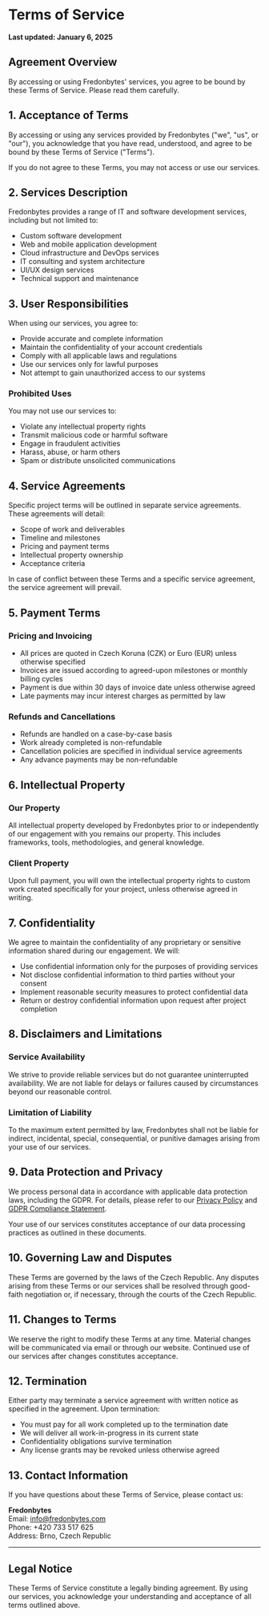 # Terms of Service

**Last updated: January 6, 2025**

## Agreement Overview

By accessing or using Fredonbytes' services, you agree to be bound by these Terms of Service. Please read them carefully.

## 1. Acceptance of Terms

By accessing or using any services provided by Fredonbytes ("we", "us", or "our"), you acknowledge that you have read, understood, and agree to be bound by these Terms of Service ("Terms").

If you do not agree to these Terms, you may not access or use our services.

## 2. Services Description

Fredonbytes provides a range of IT and software development services, including but not limited to:

- Custom software development
- Web and mobile application development
- Cloud infrastructure and DevOps services
- IT consulting and system architecture
- UI/UX design services
- Technical support and maintenance

## 3. User Responsibilities

When using our services, you agree to:

- Provide accurate and complete information
- Maintain the confidentiality of your account credentials
- Comply with all applicable laws and regulations
- Use our services only for lawful purposes
- Not attempt to gain unauthorized access to our systems

### Prohibited Uses

You may not use our services to:

- Violate any intellectual property rights
- Transmit malicious code or harmful software
- Engage in fraudulent activities
- Harass, abuse, or harm others
- Spam or distribute unsolicited communications

## 4. Service Agreements

Specific project terms will be outlined in separate service agreements. These agreements will detail:

- Scope of work and deliverables
- Timeline and milestones
- Pricing and payment terms
- Intellectual property ownership
- Acceptance criteria

In case of conflict between these Terms and a specific service agreement, the service agreement will prevail.

## 5. Payment Terms

### Pricing and Invoicing

- All prices are quoted in Czech Koruna (CZK) or Euro (EUR) unless otherwise specified
- Invoices are issued according to agreed-upon milestones or monthly billing cycles
- Payment is due within 30 days of invoice date unless otherwise agreed
- Late payments may incur interest charges as permitted by law

### Refunds and Cancellations

- Refunds are handled on a case-by-case basis
- Work already completed is non-refundable
- Cancellation policies are specified in individual service agreements
- Any advance payments may be non-refundable

## 6. Intellectual Property

### Our Property

All intellectual property developed by Fredonbytes prior to or independently of our engagement with you remains our property. This includes frameworks, tools, methodologies, and general knowledge.

### Client Property

Upon full payment, you will own the intellectual property rights to custom work created specifically for your project, unless otherwise agreed in writing.


## 7. Confidentiality

We agree to maintain the confidentiality of any proprietary or sensitive information shared during our engagement. We will:

- Use confidential information only for the purposes of providing services
- Not disclose confidential information to third parties without your consent
- Implement reasonable security measures to protect confidential data
- Return or destroy confidential information upon request after project completion

## 8. Disclaimers and Limitations

### Service Availability

We strive to provide reliable services but do not guarantee uninterrupted availability. We are not liable for delays or failures caused by circumstances beyond our reasonable control.

### Limitation of Liability

To the maximum extent permitted by law, Fredonbytes shall not be liable for indirect, incidental, special, consequential, or punitive damages arising from your use of our services.

## 9. Data Protection and Privacy

We process personal data in accordance with applicable data protection laws, including the GDPR. For details, please refer to our [Privacy Policy](/policies) and [GDPR Compliance Statement](/gdpr).

Your use of our services constitutes acceptance of our data processing practices as outlined in these documents.

## 10. Governing Law and Disputes

These Terms are governed by the laws of the Czech Republic. Any disputes arising from these Terms or our services shall be resolved through good-faith negotiation or, if necessary, through the courts of the Czech Republic.

## 11. Changes to Terms

We reserve the right to modify these Terms at any time. Material changes will be communicated via email or through our website. Continued use of our services after changes constitutes acceptance.


## 12. Termination

Either party may terminate a service agreement with written notice as specified in the agreement. Upon termination:

- You must pay for all work completed up to the termination date
- We will deliver all work-in-progress in its current state
- Confidentiality obligations survive termination
- Any license grants may be revoked unless otherwise agreed

## 13. Contact Information

If you have questions about these Terms of Service, please contact us:

**Fredonbytes**  
Email: info@fredonbytes.com  
Phone: +420 733 517 625  
Address: Brno, Czech Republic

---

## Legal Notice

These Terms of Service constitute a legally binding agreement. By using our services, you acknowledge your understanding and acceptance of all terms outlined above.
